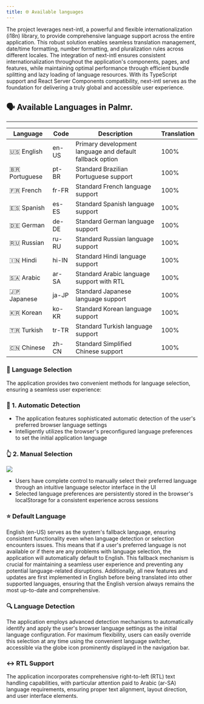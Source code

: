 ```yaml
---
title: 🌐 Available languages
---
```


The project leverages next-intl, a powerful and flexible internationalization (i18n) library, to provide comprehensive language support across the entire application. This robust solution enables seamless translation management, date/time formatting, number formatting, and pluralization rules across different locales. The integration of next-intl ensures consistent internationalization throughout the application's components, pages, and features, while maintaining optimal performance through efficient bundle splitting and lazy loading of language resources. With its TypeScript support and React Server Components compatibility, next-intl serves as the foundation for delivering a truly global and accessible user experience.

## 🗣️ Available Languages in Palmr.

---

| Language      | Code  | Description                                              | Translation |
| ------------- | ----- | -------------------------------------------------------- | ----------- |
| 🇺🇸 English    | en-US | Primary development language and default fallback option | 100%        |
| 🇧🇷 Portuguese | pt-BR | Standard Brazilian Portuguese support                    | 100%        |
| 🇫🇷 French     | fr-FR | Standard French language support                         | 100%        |
| 🇪🇸 Spanish    | es-ES | Standard Spanish language support                        | 100%        |
| 🇩🇪 German     | de-DE | Standard German language support                         | 100%        |
| 🇷🇺 Russian    | ru-RU | Standard Russian language support                        | 100%        |
| 🇮🇳 Hindi      | hi-IN | Standard Hindi language support                          | 100%        |
| 🇸🇦 Arabic     | ar-SA | Standard Arabic language support with RTL                | 100%        |
| 🇯🇵 Japanese   | ja-JP | Standard Japanese language support                       | 100%        |
| 🇰🇷 Korean     | ko-KR | Standard Korean language support                         | 100%        |
| 🇹🇷 Turkish    | tr-TR | Standard Turkish language support                        | 100%        |
| 🇨🇳 Chinese    | zh-CN | Standard Simplified Chinese support                      | 100%        |

### 🔄 Language Selection

The application provides two convenient methods for language selection, ensuring a seamless user experience:

### 🤖 1. Automatic Detection

- The application features sophisticated automatic detection of the user's preferred browser language settings
- Intelligently utilizes the browser's preconfigured language preferences to set the initial application language

### 👆 2. Manual Selection

![](/assets/v1/main/language/language-selector.png)

- Users have complete control to manually select their preferred language through an intuitive language selector interface in the UI
- Selected language preferences are persistently stored in the browser's localStorage for a consistent experience across sessions

### ⭐ Default Language

English (en-US) serves as the system's fallback language, ensuring consistent functionality even when language detection or selection encounters issues. This means that if a user's preferred language is not available or if there are any problems with language selection, the application will automatically default to English. This fallback mechanism is crucial for maintaining a seamless user experience and preventing any potential language-related disruptions. Additionally, all new features and updates are first implemented in English before being translated into other supported languages, ensuring that the English version always remains the most up-to-date and comprehensive.

### 🔍 Language Detection

The application employs advanced detection mechanisms to automatically identify and apply the user's browser language settings as the initial language configuration. For maximum flexibility, users can easily override this selection at any time using the convenient language switcher, accessible via the globe icon prominently displayed in the navigation bar.

### ↔️ RTL Support

The application incorporates comprehensive right-to-left (RTL) text handling capabilities, with particular attention paid to Arabic (ar-SA) language requirements, ensuring proper text alignment, layout direction, and user interface elements.
